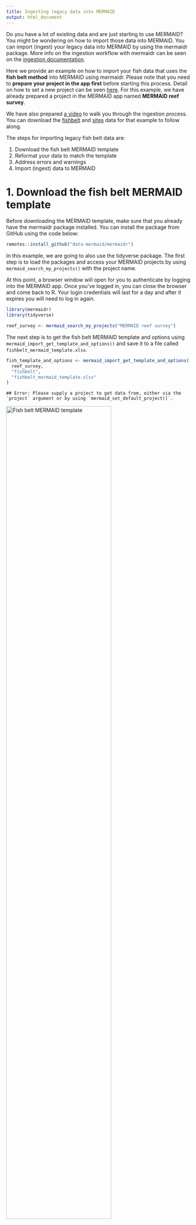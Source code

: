 ```yaml
---
title: Ingesting legacy data into MERMAID
output: html_document
---
```




Do you have a lot of existing data and are just starting to use MERMAID? You might be wondering on how to import those data into MERMAID. You can import (ingest) your legacy data into MERMAID by using the mermaidr package. More info on the ingestion workflow with mermaidr can be seen on the [ingestion documentation](https://datamermaid.org/documentation/ingesting-legacy-data-using-r-studio).

Here we provide an example on how to import your fish data that uses the **fish belt method** into MERMAID using mermaidr. Please note that you need to **prepare your project in the app first** before starting this process. Detail on how to set a new project can be seen [here](https://datamermaid.org/documentation/setting-up-a-new-project). For this example, we have already prepared a project in the MERMAID app named **MERMAID reef survey**.

We have also prepared <a href="https://www.youtube.com/watch?v=bgmz0vhg2QI" target="_blank">a video</a> to walk you through the ingestion process. You can download the [fishbelt](https://github.com/data-mermaid/mermaidr/tree/master/examples/import_historical_fishbelt/fishbelt.csv) and [sites](https://github.com/data-mermaid/mermaidr/tree/master/examples/import_historical_fishbelt/sites.csv) data for that example to follow along.

The steps for importing legacy fish belt data are:

1. Download the fish belt MERMAID template
2. Reformat your data to match the template
3. Address errors and warnings
4. Import (ingest) data to MERMAID

# 1. Download the fish belt MERMAID template

Before downloading the MERMAID template, make sure that you already have the mermaidr package installed. You can install the package from GitHub using the code below:


```r
remotes::install_github("data-mermaid/mermaidr")
```

In this example, we are going to also use the tidyverse package. The first step is to load the packages and access your MERMAID projects by using  `mermaid_search_my_projects()` with the project name.



At this point, a browser window will open for you to authenticate by logging into the MERMAID app. Once you've logged in, you can close the browser and come back to R. Your login credentials will last for a day and after it expires you will need to log in again.


```r
library(mermaidr)
library(tidyverse)

reef_survey <- mermaid_search_my_projects("MERMAID reef survey")
```

The next step is to get the fish belt MERMAID template and options using `mermaid_import_get_template_and_options()` and save it to a file called `fishbelt_mermaid_template.xlsx`.


```r
fish_template_and_options <- mermaid_import_get_template_and_options(
  reef_survey,
  "fishbelt",
  "fishbelt_mermaid_template.xlsx"
)
```

```
## Error: Please supply a project to get data from, either via the `project` argument or by using `mermaid_set_default_project()`.
```

<img src = "fishbelt_template.png" width = "75%" title = "Fish belt MERMAID template">

The XLSX file consists of the fish belt MERMAID template and the options that are tailored based on your project. For example, the site options that are accepted are all the sites that you have added in the project through the MERMAID app.


<img src = "fishbelt_template_sites.png" width = "50%" title = "Site options">


```
## Error in fish_template_and_options[["Observer emails *"]][["choices"]] <- tibble(value = "email@mermaid.org"): object 'fish_template_and_options' not found
```

You can also preview the template in R:


```r
fish_template_and_options[["Template"]]
```

```
## Error in eval(expr, envir, enclos): object 'fish_template_and_options' not found
```

Or if you want to investigate the column names in R, you can use the code below:


```r
names(fish_template_and_options)
```

```
## Error in eval(expr, envir, enclos): object 'fish_template_and_options' not found
```

All column names with asterisk shows that it is mandatory. You can leave the columns without the asterisk blank if the data is not available.

Investigate all the available options for each column before adjusting the format. For example, to look at the options for site in R:


```r
fish_template_and_options[["Site *"]]
```

```
## Error in eval(expr, envir, enclos): object 'fish_template_and_options' not found
```

# 2. Reformat your data to match the template

After downloading the fish belt MERMAID template, you're ready to start reformatting your data. In this example, we are using a fish belt width of 5 m for fish size 10-34 cm, and 20 m for fish size bigger than 34 cm. We also identify the fish size up to the closest cm.

The first step is to read in your data. We have prepared our data in a CSV file and stored it in our project directory.

We read our fish belt data (stored in `fishbelt.csv` file) and our sampling event data (stored in `sites.csv` file), and save it to two different objects in R.




```r
fishbelt_data <- read_csv("fishbelt.csv")
sites_data <- read_csv("sites.csv")
```

The MERMAID ingestion template requires the sample event data and the observation data to be combined. Therefore, we need to add the `sites` data set to fish observation data. Look at the available columns in the `site` and `fishbelt` data sets:


```r
sites_data
```

```
## # A tibble: 2 × 8
##   SiteID Zone     Year Month   Day Reef_slope visibility current
##    <dbl> <chr>   <dbl> <dbl> <dbl> <chr>           <dbl> <chr>  
## 1   1208 Control  2021     3    15 slope              15 low    
## 2   1206 Control  2021     3    15 slope              15 low
```

```r
fishbelt_data
```

```
## # A tibble: 10 × 8
##    SiteID Depth Transect_length Width Transect_number `Fish species`     Size_cm
##     <dbl> <dbl>           <dbl> <dbl>           <dbl> <chr>                <dbl>
##  1   1208     5               5     5               1 Parupeneus multif…      15
##  2   1208     5               5    20               1 Acanthurus bariene      37
##  3   1208     5               5    20               1 Platax teira            37
##  4   1208     5               5    20               1 Bolbometopon muri…     120
##  5   1208     5               5    20               1 Parupeneus indikus      36
##  6   1208     5               5     5               1 Acanthurus aurant…      17
##  7   1208     5               5    20               1 Plectorhinchus ch…      36
##  8   1208     5               5     5               1 Zanclus cornutus        10
##  9   1208     5               5    20               1 Variola albimargi…      36
## 10   1208     5               5    20               1 Lutjanus sp.            36
## # ℹ 1 more variable: Abundance <dbl>
```

Then combine the `site` data to `fishbelt` data, joining on the `SiteID` identifier.


```r
fishbelt_data <- fishbelt_data %>%
  left_join(sites_data, by = "SiteID")
```

Looking at the available data, there are still two mandatory fields that are not yet added (Fish size bin and Observer emails) and one mandatory field that need to be adjusted ( Fishbelt Width). We need to look at the options allowed for these columns:


```r
fish_template_and_options[["Width *"]]
```

```
## Error in eval(expr, envir, enclos): object 'fish_template_and_options' not found
```

```r
fish_template_and_options[["Fish size bin *"]]
```

```
## Error in eval(expr, envir, enclos): object 'fish_template_and_options' not found
```

```r
fish_template_and_options[["Observer emails *"]]
```

```
## Error in eval(expr, envir, enclos): object 'fish_template_and_options' not found
```

Now that we know the available options, we are going to add them manually using the code below:


```r
fishbelt_data <- fishbelt_data %>%
  mutate(
    `Width *` = "Mixed: >10 cm & <35 cm @ 5 m, >=35 cm @ 20 m",
    `Fish size bin *` = 1,
    `Observer emails *` = "email@mermaid.org"
  )
```

The visibility data are not the same as the options accepted by MERMAID:


```r
fishbelt_data %>%
  distinct(visibility)
```

```
## # A tibble: 1 × 1
##   visibility
##        <dbl>
## 1         15
```

Let's check how it is formatted in template and implement the option into our data:


```r
fish_template_and_options[["Visibility"]][["choices"]]
```

```
## Error in eval(expr, envir, enclos): object 'fish_template_and_options' not found
```

```r
fishbelt_data <- fishbelt_data %>%
  mutate(visibility = case_when(
    visibility == 1 ~ "<1m - bad",
    visibility == 5 ~ "1-5m - poor",
    visibility > 5 & visibility <= 10 ~ "5-10m",
    visibility >= 10 ~ ">10m - excellent"
  ))
```

You might already noticed that the column names in our dataset are not the same with the template, and you might be wondering if it should be the same. The answer is **yes, they must have exactly the same name** but not necessarily the same order. Lets rename and reorder the columns. First check the names in the template and in our data:


```r
names(fish_template_and_options[["Template"]])
```

```
## Error in eval(expr, envir, enclos): object 'fish_template_and_options' not found
```


```r
names(fishbelt_data)
```

```
##  [1] "SiteID"            "Depth"             "Transect_length"  
##  [4] "Width"             "Transect_number"   "Fish species"     
##  [7] "Size_cm"           "Abundance"         "Zone"             
## [10] "Year"              "Month"             "Day"              
## [13] "Reef_slope"        "visibility"        "current"          
## [16] "Width *"           "Fish size bin *"   "Observer emails *"
```

Don't worry if you don't have any of `Sample time`, `Transect label`, `Relative depth`, `Tide`, `Sample unit notes` information, because none of them are required. It will not prevent you from importing (ingesting) your data into MERMAID. However, if you have those data, it is strongly recommended to add them as well.

Next step is to rename and reorder the columns in one step:


```r
fishbelt_data <- fishbelt_data %>%
  select(
    `Site *` = SiteID,
    `Management *` = Zone,
    `Sample date: Year *` = Year,
    `Sample date: Month *` = Month,
    `Sample date: Day *` = Day,
    `Depth *` = Depth,
    `Transect number *` = Transect_number,
    `Transect length surveyed *` = Transect_length,
    `Width *`,
    `Fish size bin *`,
    `Reef slope` = Reef_slope,
    `Visibility` = visibility,
    `Current` = current,
    `Observer emails *`,
    `Fish name *` = `Fish species`,
    `Size *` = Size_cm,
    `Count *` = Abundance
  )

fishbelt_data
```

```
## # A tibble: 10 × 17
##    `Site *` `Management *` `Sample date: Year *` `Sample date: Month *`
##       <dbl> <chr>                          <dbl>                  <dbl>
##  1     1208 Control                         2021                      3
##  2     1208 Control                         2021                      3
##  3     1208 Control                         2021                      3
##  4     1208 Control                         2021                      3
##  5     1208 Control                         2021                      3
##  6     1208 Control                         2021                      3
##  7     1208 Control                         2021                      3
##  8     1208 Control                         2021                      3
##  9     1208 Control                         2021                      3
## 10     1208 Control                         2021                      3
## # ℹ 13 more variables: `Sample date: Day *` <dbl>, `Depth *` <dbl>,
## #   `Transect number *` <dbl>, `Transect length surveyed *` <dbl>,
## #   `Width *` <chr>, `Fish size bin *` <dbl>, `Reef slope` <chr>,
## #   Visibility <chr>, Current <chr>, `Observer emails *` <chr>,
## #   `Fish name *` <chr>, `Size *` <dbl>, `Count *` <dbl>
```

# 3. Address errors and warnings

After reformatting our data, we're going to clean our data using `mermaid_import_check_options()` We need to check the columns one by one to ensure the data are accepted by the MERMAID template. The code below is to check our data that we've reformatted against the fish belt template we've downloaded. If the data matches, then a check mark will appear:


```r
mermaid_import_check_options(fishbelt_data, fish_template_and_options, "Site *")
```

```
## Error in mermaid_import_check_options(fishbelt_data, fish_template_and_options, : object 'fish_template_and_options' not found
```

```r
mermaid_import_check_options(fishbelt_data, fish_template_and_options, "Management *")
```

```
## Error in mermaid_import_check_options(fishbelt_data, fish_template_and_options, : object 'fish_template_and_options' not found
```

```r
mermaid_import_check_options(fishbelt_data, fish_template_and_options, "Sample date: Year *")
```

```
## Error in mermaid_import_check_options(fishbelt_data, fish_template_and_options, : object 'fish_template_and_options' not found
```

```r
mermaid_import_check_options(fishbelt_data, fish_template_and_options, "Sample date: Month *")
```

```
## Error in mermaid_import_check_options(fishbelt_data, fish_template_and_options, : object 'fish_template_and_options' not found
```

```r
mermaid_import_check_options(fishbelt_data, fish_template_and_options, "Sample date: Day *")
```

```
## Error in mermaid_import_check_options(fishbelt_data, fish_template_and_options, : object 'fish_template_and_options' not found
```

```r
mermaid_import_check_options(fishbelt_data, fish_template_and_options, "Depth *")
```

```
## Error in mermaid_import_check_options(fishbelt_data, fish_template_and_options, : object 'fish_template_and_options' not found
```

```r
mermaid_import_check_options(fishbelt_data, fish_template_and_options, "Transect number *")
```

```
## Error in mermaid_import_check_options(fishbelt_data, fish_template_and_options, : object 'fish_template_and_options' not found
```

```r
mermaid_import_check_options(fishbelt_data, fish_template_and_options, "Transect length surveyed *")
```

```
## Error in mermaid_import_check_options(fishbelt_data, fish_template_and_options, : object 'fish_template_and_options' not found
```

```r
mermaid_import_check_options(fishbelt_data, fish_template_and_options, "Width *")
```

```
## Error in mermaid_import_check_options(fishbelt_data, fish_template_and_options, : object 'fish_template_and_options' not found
```

```r
mermaid_import_check_options(fishbelt_data, fish_template_and_options, "Fish size bin *")
```

```
## Error in mermaid_import_check_options(fishbelt_data, fish_template_and_options, : object 'fish_template_and_options' not found
```

```r
mermaid_import_check_options(fishbelt_data, fish_template_and_options, "Reef slope")
```

```
## Error in mermaid_import_check_options(fishbelt_data, fish_template_and_options, : object 'fish_template_and_options' not found
```

```r
mermaid_import_check_options(fishbelt_data, fish_template_and_options, "Visibility")
```

```
## Error in mermaid_import_check_options(fishbelt_data, fish_template_and_options, : object 'fish_template_and_options' not found
```

```r
mermaid_import_check_options(fishbelt_data, fish_template_and_options, "Current")
```

```
## Error in mermaid_import_check_options(fishbelt_data, fish_template_and_options, : object 'fish_template_and_options' not found
```

```r
mermaid_import_check_options(fishbelt_data, fish_template_and_options, "Observer emails *")
```

```
## Error in mermaid_import_check_options(fishbelt_data, fish_template_and_options, : object 'fish_template_and_options' not found
```

```r
mermaid_import_check_options(fishbelt_data, fish_template_and_options, "Fish name *")
```

```
## Error in mermaid_import_check_options(fishbelt_data, fish_template_and_options, : object 'fish_template_and_options' not found
```

There are issues in the Fish name that need to be fixed, marked by the `FALSE` note under the match column. MERMAID also provides the closest choice to help us with data cleaning. We need to fix theses issues to be able to ingest our data:


```r
fishbelt_data <- fishbelt_data %>%
  mutate(`Fish name *` = case_when(
    `Fish name *` == "Parupeneus multifaskiatus" ~ "Parupeneus multifasciatus",
    `Fish name *` == "Parupeneus indikus" ~ "Parupeneus indicus",
    `Fish name *` == "Lutjanus sp." ~ "Lutjanus",
    TRUE ~ `Fish name *`
  ))
```

After fixing the issues, lets check again the values to makes sure we receive a check mark to move forward with the process.


```r
mermaid_import_check_options(fishbelt_data, fish_template_and_options, "Fish name *")
```

```
## Error in mermaid_import_check_options(fishbelt_data, fish_template_and_options, : object 'fish_template_and_options' not found
```

And finish checking the columns.


```r
mermaid_import_check_options(fishbelt_data, fish_template_and_options, "Size *")
```

```
## Error in mermaid_import_check_options(fishbelt_data, fish_template_and_options, : object 'fish_template_and_options' not found
```

```r
mermaid_import_check_options(fishbelt_data, fish_template_and_options, "Count *")
```

```
## Error in mermaid_import_check_options(fishbelt_data, fish_template_and_options, : object 'fish_template_and_options' not found
```

Once we got the check marks, we have the cleaned version of our data that is ready to be ingested. Let's save the cleaned fishbelt data:




```r
write_csv(fishbelt_data, "fishbelt_clean.csv")
```



# 4. Import (ingest) data to MERMAID

Once we have our cleaned MERMAID formatted data, the next step is ingesting the data. We do one "dry run" before actually ingesting to check the data once more:


```r
mermaid_import_project_data(
  fishbelt_data,
  reef_survey,
  method = "fishbelt",
  dryrun = TRUE
)
```

```
## Error: Please supply a project to get data from, either via the `project` argument or by using `mermaid_set_default_project()`.
```

Once we got the message **Records successfully checked!**, change the `dryrun` option to `FALSE` to start ingesting your data into MERMAID. Once you got the message **Records successfully imported! Please review in Collect.**, you can head to the `Collecting Page` in your project in the MERMAID app and start validating and submitting each transect.


```r
mermaid_import_project_data(
  fishbelt_data,
  reef_survey,
  method = "fishbelt",
  dryrun = FALSE
)
```

```
## Error: Please supply a project to get data from, either via the `project` argument or by using `mermaid_set_default_project()`.
```
